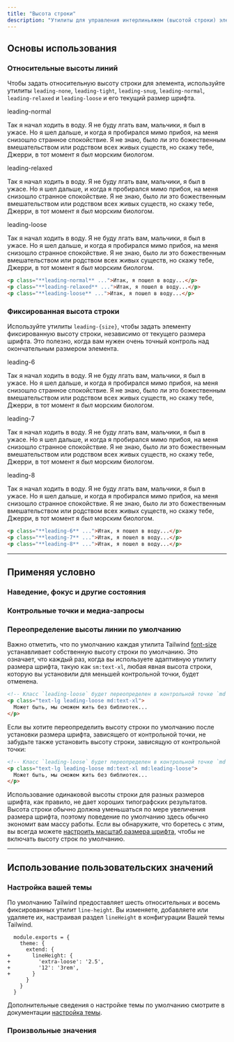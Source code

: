 ```yaml
---
title: "Высота строки"
description: "Утилиты для управления интерлиньяжем (высотой строки) элемента."
---
```




## Основы использования

### Относительные высоты линий

Чтобы задать относительную высоту строки для элемента, используйте утилиты `leading-none`, `leading-tight`, `leading-snug`, `leading-normal`, `leading-relaxed` и `leading-loose` и его текущий размер шрифта.

<Example>
  <div class="flex flex-col gap-8">
    <div>
      <span class="font-medium text-sm text-slate-500 font-mono mb-3 dark:text-slate-400">leading-normal</span>
      <p class="leading-normal text-slate-900 dark:text-slate-200">
        Так я начал ходить в воду. Я не буду лгать вам, мальчики, я был в ужасе. Но я шел дальше, и когда я пробирался мимо прибоя, на меня снизошло странное спокойствие. Я не знаю, было ли это божественным вмешательством или родством всех живых существ, но скажу тебе, Джерри, в тот момент я <em>был</em> морским биологом.
      </p>
    </div>
    <div>
      <span class="font-medium text-sm text-slate-500 font-mono mb-3 dark:text-slate-400">leading-relaxed</span>
      <p class="leading-relaxed text-slate-900 dark:text-slate-200">
        Так я начал ходить в воду. Я не буду лгать вам, мальчики, я был в ужасе. Но я шел дальше, и когда я пробирался мимо прибоя, на меня снизошло странное спокойствие. Я не знаю, было ли это божественным вмешательством или родством всех живых существ, но скажу тебе, Джерри, в тот момент я <em>был</em> морским биологом.
      </p>
    </div>
    <div>
      <span class="font-medium text-sm text-slate-500 font-mono mb-3 dark:text-slate-400">leading-loose</span>
      <p class="leading-loose text-slate-900 dark:text-slate-200">
        Так я начал ходить в воду. Я не буду лгать вам, мальчики, я был в ужасе. Но я шел дальше, и когда я пробирался мимо прибоя, на меня снизошло странное спокойствие. Я не знаю, было ли это божественным вмешательством или родством всех живых существ, но скажу тебе, Джерри, в тот момент я <em>был</em> морским биологом.
      </p>
    </div>
  </div>
</Example>

```html
<p class="**leading-normal** ...">Итак, я пошел в воду...</p>
<p class="**leading-relaxed** ...">Итак, я пошел в воду...</p>
<p class="**leading-loose** ...">Итак, я пошел в воду...</p>
```

### Фиксированная высота строки

Используйте утилиты `leading-{size}`, чтобы задать элементу фиксированную высоту строки, независимо от текущего размера шрифта. Это полезно, когда вам нужен очень точный контроль над окончательным размером элемента.

<Example>
  <div class="flex flex-col gap-8">
    <div>
      <span class="font-medium text-sm text-slate-500 font-mono mb-3 dark:text-slate-400">leading-6</span>
      <p class="leading-6 text-slate-900 dark:text-slate-200">
        Так я начал ходить в воду. Я не буду лгать вам, мальчики, я был в ужасе. Но я шел дальше, и когда я пробирался мимо прибоя, на меня снизошло странное спокойствие. Я не знаю, было ли это божественным вмешательством или родством всех живых существ, но скажу тебе, Джерри, в тот момент я <em>был</em> морским биологом.
      </p>
    </div>
    <div>
      <span class="font-medium text-sm text-slate-500 font-mono mb-3 dark:text-slate-400">leading-7</span>
      <p class="leading-7 text-slate-900 dark:text-slate-200">
        Так я начал ходить в воду. Я не буду лгать вам, мальчики, я был в ужасе. Но я шел дальше, и когда я пробирался мимо прибоя, на меня снизошло странное спокойствие. Я не знаю, было ли это божественным вмешательством или родством всех живых существ, но скажу тебе, Джерри, в тот момент я <em>был</em> морским биологом.
      </p>
    </div>
    <div>
      <span class="font-medium text-sm text-slate-500 font-mono mb-3 dark:text-slate-400">leading-8</span>
      <p class="leading-8 text-slate-900 dark:text-slate-200">
        Так я начал ходить в воду. Я не буду лгать вам, мальчики, я был в ужасе. Но я шел дальше, и когда я пробирался мимо прибоя, на меня снизошло странное спокойствие. Я не знаю, было ли это божественным вмешательством или родством всех живых существ, но скажу тебе, Джерри, в тот момент я <em>был</em> морским биологом.
      </p>
    </div>
  </div>
</Example>

```html
<p class="**leading-6** ...">Итак, я пошел в воду...</p>
<p class="**leading-7** ...">Итак, я пошел в воду...</p>
<p class="**leading-8** ...">Итак, я пошел в воду...</p>
```

---

## <Heading ignore>Применяя условно</Heading>

### <Heading ignore>Наведение, фокус и другие состояния</Heading>

<HoverFocusAndOtherStates defaultClass="leading-none" featuredClass="leading-loose" element="p" />

### <Heading ignore>Контрольные точки и медиа-запросы</Heading>

<BreakpointsAndMediaQueries defaultClass="leading-none" featuredClass="leading-loose" element="p" />

### Переопределение высоты линии по умолчанию

Важно отметить, что по умолчанию каждая утилита Tailwind [font-size](/docs/font-size) устанавливает собственную высоту строки по умолчанию. Это означает, что каждый раз, когда вы используете адаптивную утилиту размера шрифта, такую как `sm:text-xl`, любая явная высота строки, которую вы установили для меньшей контрольной точки, будет отменена.

```html
<!-- Класс `leading-loose` будет переопределен в контрольной точке `md` breakpoint -->
<p class="text-lg leading-loose md:text-xl">
  Может быть, мы сможем жить без библиотек...
</p>
```

Если вы хотите переопределить высоту строки по умолчанию после установки размера шрифта, зависящего от контрольной точки, не забудьте также установить высоту строки, зависящую от контрольной точки:

```html
<!-- Класс `leading-loose` будет переопределен в контрольной точке `md` breakpoint -->
<p class="text-lg leading-loose md:text-xl md:leading-loose">
  Может быть, мы сможем жить без библиотек...
</p>
```

Использование одинаковой высоты строки для разных размеров шрифта, как правило, не дает хороших типографских результатов. Высота строки обычно должна уменьшаться по мере увеличения размера шрифта, поэтому поведение по умолчанию здесь обычно экономит вам массу работы. Если вы обнаружите, что боретесь с этим, вы всегда можете [настроить масштаб размера шрифта](https://tailwindcss.com/docs/font-size#customizing), чтобы не включать высоту строк по умолчанию.

---

## Использование пользовательских значений

### Настройка вашей темы

По умолчанию Tailwind предоставляет шесть относительных и восемь фиксированных утилит `line-height`. Вы изменяете, добавляете или удаляете их, настраивая раздел `lineHeight` в конфигурации Вашей темы Tailwind.

```diff-js tailwind.config.js
  module.exports = {
    theme: {
      extend: {
+       lineHeight: {
+         'extra-loose': '2.5',
+         '12': '3rem',
+       }
      }
    }
  }
```

Дополнительные сведения о настройке темы по умолчанию смотрите в документации [настройка темы](/docs/theme#customizing-the-default-theme).

### Произвольные значения

<ArbitraryValues property="line-height" featuredClass="leading-[3rem]" element="p" />
